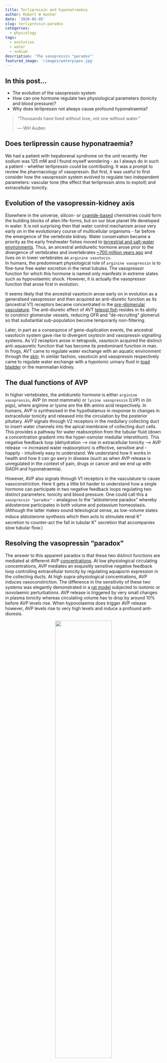 ```yaml
---
title: Terlipressin and hyponatraemia
author: Robert W Hunter
date: '2020-05-05'
slug: terlipressin-paradox
categories:
  - physiology
tags:
  - evolution
  - water
  - sodium
description: 'The vasopressin "paradox"'
featured_image: '/images/waterpipes.jpg'
---
```


## In this post...

- The evolution of the vasopressin system  
- How can one hormone regulate two physiological parameters (tonicity and blood pressure)?  
- Why does terlipressin not always cause profound hyponatraemia?  


> "Thousands have lived without love, not one without water."
>
> --- WH Auden


## Does terlipressin cause hyponatraemia?

We had a patient with hepatorenal syndrome on the unit recently.  Her sodium was 125 mM and I found myself wondering - as I always do in such a patient - whether terlipressin could be contributing.  It was a prompt to review the pharmacology of vasopressin.  But first, it was useful to first consider how the vasopressin system evolved to regulate two independent parameters: vascular tone (the effect that terlipressin aims to exploit) and extracellular tonicity.  


## Evolution of the vasopressin-kidney axis

Elsewhere in the universe, silicon- or [cyanide-based](https://www.pnas.org/content/113/29/8121.short) chemistries could form the building blocks of alien life-forms, but on our blue planet life developed in water.  It is not surprising then that water control mechanism arose very early on in the evolutionary course of multicellular organisms - far before the emergence of the vertebrate kidney.  Water conservation became a priority as the early freshwater fishes moved to [terrestrial and salt-water environments](https://pubmed.ncbi.nlm.nih.gov/25660690/).  Thus, an ancestral antidiuretic hormone arose prior to the divergence of vertebrates and invertebrates [~700 million years ago](https://www.ncbi.nlm.nih.gov/pubmed/22374125) and lives on in lower vertebrates as `arginine vasotocin`.  
In humans, the predominant physiological role of `arginine vasopressin` is to fine-tune free water excretion in the renal tubules.  The vasopressor function for which this hormone is named only manifests in extreme states such as hypovolaemic shock.  However, it is actually the vasopressor function that arose first in evolution.  

It seems likely that the ancestral vasotocin arose early on in evolution as a generalised vasopressor and then acquired an anti-diuretic function as its (ancestral V1) receptors became concentrated in the [pre-glomerular vasculature](https://jeb.biologists.org/content/106/1/283.short).  The anti-diuretic effect of AVT [teleost fish](https://journals.physiology.org/doi/abs/10.1152/ajpregu.1995.269.4.R775) resides in its abilty to constrict glomerular vessels, reducing GFR and "de-recruiting" glomeruli so that substantial sub-population become temporarily non-filtering.  

Later, in part as a consequnce of gene-duplication events, the ancestral vasotocin system gave rise to divergent oxytocin and vasopressin signalling systems.  As V2 receptors arose in tetrapods, vasotocin acquired the distinct anti-aquauretic function that has become its predominant function in man.  In frogs, AVT came to regulate water exchange with an aquatic environment through the [skin](https://www.ncbi.nlm.nih.gov/pubmed/12933683).  In similar fashion, vasotocin and vasopressin respectively came to regulate water exchange with a hypotonic urinary fluid in [toad bladder](https://www.ncbi.nlm.nih.gov/pubmed/13905689) or the mammalian kidney.  


## The dual functions of AVP

In higher vertebrates, the antidiuretic hormone is either `arginine vasopressin`, AVP (in most mammals) or `lysine vasopressin` (LVP) in (in pigs), where arginine or lysine are the 8th amino acid respectively.  In humans, AVP is synthesised in the hypothalamus in response to changes in extracellular tonicity and released into the circulation by the posterior pituitary.  AVP signals through V2 receptors in the medullary collecting duct to insert water channels into the apical membrane of collecting duct cells.  This provides a pathway for water reabsorption from the tubular fluid (down a concentration gradient into the hyper-osmolar medullar interstitium).  This negative feedback loop (dehydration --> rise in extracellular tonicity --> AVP release --> increased water reabsorption) is effective, sensitive and - happily - intuitively easy to understand.  We understand how it works in health and how it can go awry in disease (such as when AVP release is unregulated in the context of pain, drugs or cancer and we end up with SiADH and hyponatraemia). 

However, AVP also signals through V1 receptors in the vasculature to cause vasoconstriction.  Here it gets a little bit harder to understand how a single hormone can participate in two negative feedback loops regulating two distinct parameters: tonicity and blood pressure.  One could call this a `vasopressin "paradox"` - analagous to the "aldosterone paradox" whereby aldosterone participates in both volume and potassium homeostasis.  (Although the latter makes sound teleological sense, as low-volume states induce aldosterone synthesis which then acts to stimulate renal K^+^ secretion to counter-act the fall in tubular K^+^ secretion that accompanies slow tubular flow.)  


## Resolving the vasopressin "paradox"

The answer to this apparent paradox is that these two distinct functions are mediated at differernt AVP [concentrations](https://academic.oup.com/cardiovascres/article/51/3/372/366579).  At low physiological circulating concentrations, AVP mediates an exquisitly sensitive negative feedback loop controlling extracellular tonicity by regulating aquaporin expression in the collecting ducts.  At high supra-physiological concentrations, AVP induces vasoconstriction.  The difference in the sensitivity of these two systems was elegantly demonstrated in a [rat model](https://www.jci.org/articles/view/107521/scanned-page/3218) subjected to isotonic or isovolaemic perturbations.  AVP release is triggered by very small changes in plasma tonicity whereas circulating volume has to drop by around 10% before AVP levels rise.  When hypovolaemia does trigger AVP release however, AVP levels rise to very high levels and induce a profound anti-diuresis.  

<center>
![](/images/ADH_release.png){width=60%}
</center>

V1 and V2 receptors exhibit near-idential [*in vitro* affinities](https://www.ncbi.nlm.nih.gov/pubmed/29302194) for AVP - so how is this difference in concentration-dependency acheived?  One prevailing hypothesis is that at low AVP concentrations, any effect of vasopressin on vascular tone is over-ridden by predominant regulatory mechanisms - such as the sympathetic nervous system.  Some support for this comes from the observation that low-to-moderate doses of exogenous AVP exert very little effect on blood pressure in healthy controls but induce hypertension in subjects with [autonomic failure](https://www.ncbi.nlm.nih.gov/pubmed/3720194).  


## So why doesn't terlipressin always cause profound hyponatraemia?  

Selective vasopressin analogues have been exploited clinically for several decades.  `Desmopressin` (1-deamino-8-D-arginine vasopressin; dDAVP) is an AVP analogue with very high degree of selectivity for [V2 receptors](https://www.ncbi.nlm.nih.gov/pubmed/950656).  Its binding affinity for V2Rs is several thousand times higher than for V1Rs; dDAVP can therefore be used to treat central diabetes insipidus without exerting an significant pressor effect. (It is also used to treat bleeding disorders due to its ability to liberate von Willebrand factor from endothelial cells.)

`Terlipressin` (N-triglycl-8-lysine vasopressin) is a prodrug of porcine lysine vasopressin, in which the modification extends its half-life from minutes to hours.  Its ability to induce vasoconstriction without also causing a profound anti-diuresis is usually attributed to its selectivity for V1 over V2 receptors.  However this argument is much like a vasopressin-deprived kidney: it just does not hold water.  The affinity for terlipressin (or LVP) is only around [6x higher](https://www.ncbi.nlm.nih.gov/pubmed/27586252) for V1 than for V2 receptors, meaning that when used clinically to induce generalised / splanchnic vasoconstriction terlipressin ought to promote water retention and induce hyponatraemia.  So why does this not limit its clinical utility?  

There are several elements to the answer.  First, many patients who are given terlipressin (e.g. for hepatorenal syndrome) are anuric.  Therefore they are already maximally susceptible to hyponatraemia and thus invulnerable to the effects of anti-diuretic hormone.  If not frankly anuric, then splanchnic vasodilatation will lower effective arterial blood volume and induce AVP secretion and hyponatraemia.  (This aberrant physiology is a sign of advanced portal hypertension and a poor [prognostic feature](https://www.ncbi.nlm.nih.gov/pubmed/18768945).)  Again, in this circumstance exogenous AVP can  exert only a tiny incremental anti-aquauretic effect.  Finally, although not usually limiting, terlipressin-induced falls in serum sodium are actually suprisingly common.  In one [cohort study](https://www.ncbi.nlm.nih.gov/pubmed/20931555), when used for acute variceal bleeding, terlipressin caused hyponatraemia in around two-thirds of patients.  So we can conclude that pharmacological doses of terlipressin actually *do* exert an anti-aquauretic effect in many patients, resulting in a modest reduction in serum sodium concentration.  But in most patients in whom terlipressin is prescribed, there are already powerful mechanisms driving endogenous AVP release and anti-diuresis - so the incremental effect may be small-to-negligible.  